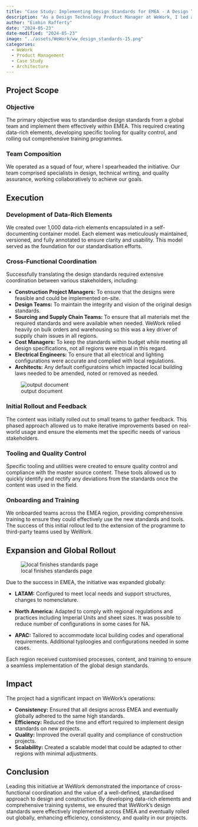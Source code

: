 ```yaml
---
title: "Case Study: Implementing Design Standards for EMEA - A Design Technology Product Management Initiative at WeWork"
description: "As a Design Technology Product Manager at WeWork, I led a high-impact project to translate global design standards into actionable content, processes, and training systems for teams in EMEA. This initiative was configured to address local needs, supply chain demands, and building regulations, ensuring consistency and compliance across the region."
author: "Eimhin Rafferty"
date: "2024-05-23"
date-modified: "2024-05-23"
image: "../assets/WeWork/ww_design_standards-15.png"
categories:
  - WeWork
  - Product Management
  - Case Study
  - Architecture
---
```


## Project Scope

### Objective

The primary objective was to standardise design standards from a global team and implement them effectively within EMEA. This required creating data-rich elements, developing specific tooling for quality control, and rolling out comprehensive training programmes.

### Team Composition

We operated as a squad of four, where I spearheaded the initiative. Our team comprised specialists in design, technical writing, and quality assurance, working collaboratively to achieve our goals.

## Execution

### Development of Data-Rich Elements

We created over 1,000 data-rich elements encapsulated in a self-documenting container model. Each element was meticulously maintained, versioned, and fully annotated to ensure clarity and usability. This model served as the foundation for our standardisation efforts.

### Cross-Functional Coordination

Successfully translating the design standards required extensive coordination between various stakeholders, including:

- **Construction Project Managers:** To ensure that the designs were feasible and could be implemented on-site.
- **Design Teams:** To maintain the integrity and vision of the original design standards.
- **Sourcing and Supply Chain Teams:** To ensure that all materials met the required standards and were available when needed. WeWork relied heavily on bulk orders and warehousing so this was a key driver of suppily chain issues in all regions.
- **Cost Managers:** To keep the standards within budget while meeting all design specifications, not all regions were equal in this regard. 
- **Electrical Engineers:** To ensure that all electrical and lighting configurations were accurate and complied with local regulations.
- **Architects:** Any default configuratoins which impacted local building laws needed to be amended, noted or removed as needed.

![output document](../assets/WeWork/WW_DesignContentUpdate.gif)

### Initial Rollout and Feedback

The content was initially rolled out to small teams to gather feedback. This phased approach allowed us to make iterative improvements based on real-world usage and ensure the elements met the specific needs of various stakeholders.

### Tooling and Quality Control

Specific tooling and utilities were created to ensure quality control and compliance with the master source content. These tools allowed us to quickly identify and rectify any deviations from the standards once the content was used in the field.

### Onboarding and Training

We onboarded teams across the EMEA region, providing comprehensive training to ensure they could effectively use the new standards and tools. The success of this initial rollout led to the extension of the programme to third-party teams used by WeWork.

## Expansion and Global Rollout

![local finishes standards page](../assets/WeWork/ww_design_standards-13.png)

Due to the success in EMEA, the initiative was expanded globally:

- **LATAM:** Configured to meet local needs and support structures, changes to nomenclature. 

- **North America:** Adapted to comply with regional regulations and practices including Imperial Units and sheet sizes. It was possible to reduce number of configurations in some cases for NA. 

- **APAC:** Tailored to accommodate local building codes and operational requirements. Additional typloogies and configurations needed in some cases. 

Each region received customised processes, content, and training to ensure a seamless implementation of the global design standards.

## Impact

The project had a significant impact on WeWork’s operations:

- **Consistency:** Ensured that all designs across EMEA and eventually globally adhered to the same high standards.
- **Efficiency:** Reduced the time and effort required to implement design standards on new projects.
- **Quality:** Improved the overall quality and compliance of construction projects.
- **Scalability:** Created a scalable model that could be adapted to other regions with minimal adjustments.

## Conclusion

Leading this initiative at WeWork demonstrated the importance of cross-functional coordination and the value of a well-defined, standardised approach to design and construction. By developing data-rich elements and comprehensive training systems, we ensured that WeWork’s design standards were effectively implemented across EMEA and eventually rolled out globally, enhancing efficiency, consistency, and quality in our projects.